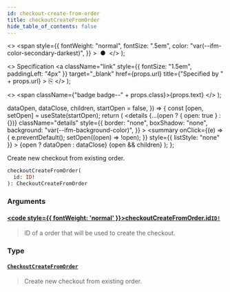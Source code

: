 ```yaml
---
id: checkout-create-from-order
title: checkoutCreateFromOrder
hide_table_of_contents: false
---
```


  <>
    <span
      style={{
        fontWeight: "normal",
        fontSize: ".5em",
        color: "var(--ifm-color-secondary-darkest)",
      }}
    >
      &nbsp;●&nbsp;
    </span>
  </>
);

  <>
    Specification
    <a
      className="link"
      style={{ fontSize: "1.5em", paddingLeft: "4px" }}
      target="\_blank"
      href={props.url}
      title={"Specified by " + props.url}
    >
      ⎘
    </a>
  </>
);

  <>
    <span className={"badge badge--" + props.class}>{props.text}</span>
  </>
);


  dataOpen,
  dataClose,
  children,
  startOpen = false,
}) => {
  const [open, setOpen] = useState(startOpen);
  return (
    <details
      {...(open ? { open: true } : {})}
      className="details"
      style={{
        border: "none",
        boxShadow: "none",
        background: "var(--ifm-background-color)",
      }}
    >
      <summary
        onClick={(e) => {
          e.preventDefault();
          setOpen((open) => !open);
        }}
        style={{ listStyle: "none" }}
      >
        {open ? dataOpen : dataClose}
      </summary>
      {open && children}
    </details>
  );
};

Create new checkout from existing order.

<Badge text="Added in Saleor 3.14" class="secondary margin-bottom--sm" />

<FeaturePreview />

```graphql
checkoutCreateFromOrder(
  id: ID!
): CheckoutCreateFromOrder
```

### Arguments

#### [<code style={{ fontWeight: 'normal' }}>checkoutCreateFromOrder.<b>id</b></code>](#)<Bullet />[`ID!`](../../../api-reference/miscellaneous/scalars/id) <Badge class="secondary" text="non-null"/> <Badge class="secondary" text="scalar"/>

> ID of a order that will be used to create the checkout.

### Type

#### [`CheckoutCreateFromOrder`](../../../api-reference/checkout/objects/checkout-create-from-order) <Badge class="secondary" text="object"/>

> Create new checkout from existing order.
>
> <Badge text="Added in Saleor 3.14" class="secondary margin-bottom--sm" />
>
> <FeaturePreview />

